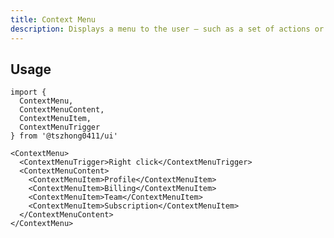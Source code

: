 ```yaml
---
title: Context Menu
description: Displays a menu to the user — such as a set of actions or functions — triggered by a button.
---
```


<ComponentPreview name='context-menu/context-menu' />

## Usage

```tsx
import {
  ContextMenu,
  ContextMenuContent,
  ContextMenuItem,
  ContextMenuTrigger
} from '@tszhong0411/ui'
```

```tsx
<ContextMenu>
  <ContextMenuTrigger>Right click</ContextMenuTrigger>
  <ContextMenuContent>
    <ContextMenuItem>Profile</ContextMenuItem>
    <ContextMenuItem>Billing</ContextMenuItem>
    <ContextMenuItem>Team</ContextMenuItem>
    <ContextMenuItem>Subscription</ContextMenuItem>
  </ContextMenuContent>
</ContextMenu>
```
